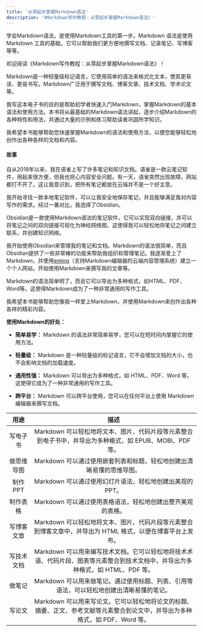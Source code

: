 ```yaml
---
title: '从零起步掌握Markdown语法'
description: '《Markdown写作教程：从零起步掌握Markdown语法》'
---
```


<Note>
  学会Markdown语法，是使用Markdown工具的第一步。Markdown 语法是使用 Markdown 工具的基础，它可以帮助我们更方便地撰写文档、记录笔记、写博客等等。
</Note>

欢迎阅读《Markdown写作教程：从零起步掌握Markdown语法》！

Markdown是一种轻量级标记语言，它使用简单的语法来格式化文本，使其更易读、更易书写。Markdown广泛用于撰写文档、博客文章、技术文档、学术论文等。

我写这本电子书的目的是帮助初学者快速入门Markdown，掌握Markdown的基本语法和使用方法。本书将从最基础的Markdown语法讲起，逐步介绍Markdown的各种特性和用法，并通过大量的示例和练习帮助读者巩固所学知识。

我希望本书能够帮助您快速掌握Markdown的语法和使用方法，以便您能够轻松地创作出各种各样的文档和内容。

#### **故事**

自从2018年以来，我在语雀上写了许多笔记和知识文档。语雀是一款云笔记软件，用起来很方便，但我也担心内容安全问题。有一天，语雀突然出现故障，网站都打不开了。这让我意识到，把所有笔记都放在云端并不是一个好主意。

我开始寻找一款本地笔记软件，可以让我安全地保存笔记，并且能够满足我对内容写作的需求。经过一番对比，我选择了Obsidian。

Obsidian是一款使用Markdown语法的笔记软件，它可以实现双向链接，并可以将笔记之间的双向链接可视化为神经网络图。这使得我可以轻松地将笔记之间建立联系，并创建知识网络。

我开始使用Obsidian来管理我的笔记和文档。Markdown的语法很简单，而且Obsidian提供了一些非常棒的功能来帮助我组织和管理笔记。我逐渐爱上了Markdown，并使用[emlog](http://www.emlog.net/ )（支持Markdown编辑器的云端内容管理系统）建立一个个人网站，开始使用Markdown来撰写我的文章等。

Markdown的语法简单明了，而且它可以导出为多种格式，如HTML、PDF、Word等。这使得Markdown成为了一种非常通用的写作工具。

我希望本书能够帮助您像我一样爱上Markdown，并使用Markdown来创作出各种各样的精彩内容。

**使用Markdown的好处：**

- **简单易学：** Markdown 的语法非常简单易学，您可以在短时间内掌握它的使用方法。

- **轻量级：** Markdown 是一种轻量级的标记语言，它不会增加文档的大小，也不会影响文档的加载速度。

- **通用性强：** Markdown 可以导出为多种格式，如 HTML、PDF、Word 等，这使得它成为了一种非常通用的写作工具。

- **跨平台：** Markdown 可以跨平台使用，您可以在任何平台上使用 Markdown 编辑器来撰写文档。

|用途|描述|
| :------------: | :------------: |
|写电子书|Markdown 可以轻松地将文本、图片、代码片段等元素整合到电子书中，并导出为多种格式，如 EPUB、MOBI、PDF 等。|
|做思维导图|Markdown 可以通过使用嵌套列表和标题，轻松地创建出清晰易懂的思维导图。|
|制作 PPT|Markdown 可以通过使用幻灯片语法，轻松地创建出美观的 PPT。|
|制作表格|Markdown 可以通过使用表格语法，轻松地创建出整齐美观的表格。|
|写博客文章|Markdown 可以轻松地将文本、图片、代码片段等元素整合到博客文章中，并导出为 HTML 格式，以便在博客平台上发布。|
|写技术文档|Markdown 可以用来编写技术文档。它可以轻松地将技术术语、代码片段、图表等元素整合到技术文档中，并导出为多种格式，如 HTML、PDF 等。|
|做笔记|Markdown 可以用来做笔记。通过使用标题、列表、引用等语法，可以轻松地创建出清晰易懂的笔记。|
|写论文|Markdown 可以用来写论文。它可以轻松地将论文的标题、摘要、正文、参考文献等元素整合到论文中，并导出为多种格式，如 PDF、Word 等。|
